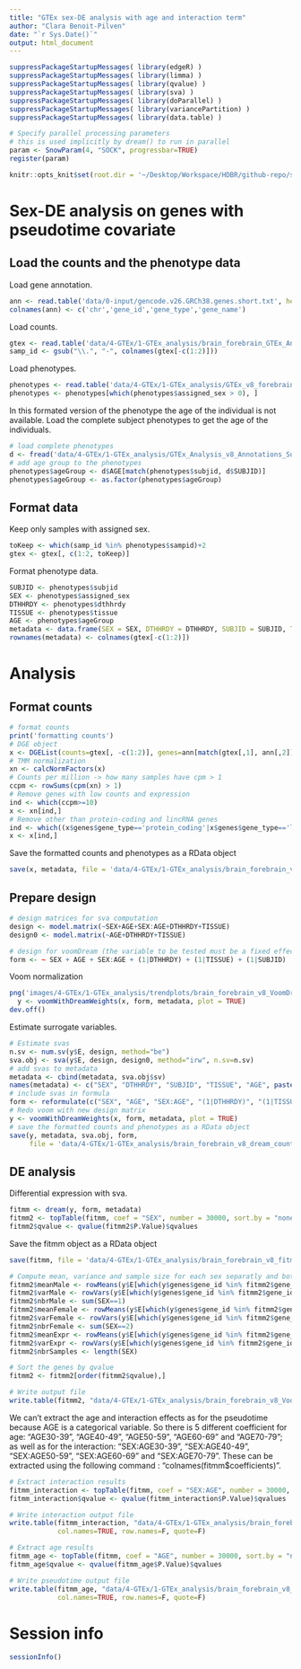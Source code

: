 ```yaml
---
title: "GTEx sex-DE analysis with age and interaction term"
author: "Clara Benoit-Pilven"
date: "`r Sys.Date()`"
output: html_document
---
```


```r
suppressPackageStartupMessages( library(edgeR) )
suppressPackageStartupMessages( library(limma) )
suppressPackageStartupMessages( library(qvalue) )
suppressPackageStartupMessages( library(sva) )
suppressPackageStartupMessages( library(doParallel) )
suppressPackageStartupMessages( library(variancePartition) )
suppressPackageStartupMessages( library(data.table) )
```

```r
# Specify parallel processing parameters
# this is used implicitly by dream() to run in parallel
param <- SnowParam(4, "SOCK", progressbar=TRUE)
register(param)
```

```r
knitr::opts_knit$set(root.dir = '~/Desktop/Workspace/HDBR/github-repo/sexDE_prenatal_brain/')
```

# Sex-DE analysis on genes with pseudotime covariate

## Load the counts and the phenotype data

Load gene annotation.

```r
ann <- read.table('data/0-input/gencode.v26.GRCh38.genes.short.txt', header=FALSE)
colnames(ann) <- c('chr','gene_id','gene_type','gene_name')
```

Load counts.

```r
gtex <- read.table('data/4-GTEx/1-GTEx_analysis/brain_forebrain_GTEx_Analysis_2017-06-05_v8_RNASeQCv1.1.9_gene_reads.txt.gz', header=TRUE)
samp_id <- gsub("\\.", "-", colnames(gtex[-c(1:2)]))
```

Load phenotypes.

```r
phenotypes <- read.table('data/4-GTEx/1-GTEx_analysis/GTEx_v8_forebrain_formated_phenotype.txt', header=TRUE)
phenotypes <- phenotypes[which(phenotypes$assigned_sex > 0), ]
```

In this formated version of the phenotype the age of the individual is not available. Load the complete subject phenotypes to get the age of the individuals.

```r
# load complete phenotypes
d <- fread('data/4-GTEx/1-GTEx_analysis/GTEx_Analysis_v8_Annotations_SubjectPhenotypesDS.txt', header = TRUE)
# add age group to the phenotypes
phenotypes$ageGroup <- d$AGE[match(phenotypes$subjid, d$SUBJID)]
phenotypes$ageGroup <- as.factor(phenotypes$ageGroup)
```


## Format data

Keep only samples with assigned sex.

```r
toKeep <- which(samp_id %in% phenotypes$sampid)+2
gtex <- gtex[, c(1:2, toKeep)]
```

Format phenotype data.

```r
SUBJID <- phenotypes$subjid
SEX <- phenotypes$assigned_sex
DTHHRDY <- phenotypes$dthhrdy 
TISSUE <- phenotypes$tissue
AGE <- phenotypes$ageGroup
metadata <- data.frame(SEX = SEX, DTHHRDY = DTHHRDY, SUBJID = SUBJID, TISSUE = TISSUE, AGE = AGE)
rownames(metadata) <- colnames(gtex[-c(1:2)])
```


# Analysis

## Format counts

```r
# format counts
print('formatting counts')
# DGE object
x <- DGEList(counts=gtex[, -c(1:2)], genes=ann[match(gtex[,1], ann[,2]),])
# TMM normalization
xn <- calcNormFactors(x)
# Counts per million -> how many samples have cpm > 1
ccpm <- rowSums(cpm(xn) > 1)
# Remove genes with low counts and expression
ind <- which(ccpm>=10)
x <- xn[ind,]
# Remove other than protein-coding and lincRNA genes
ind <- which((x$genes$gene_type=='protein_coding'|x$genes$gene_type=='lincRNA'))
x <- x[ind,]
```

Save the formatted counts and phenotypes as a RData object
```r
save(x, metadata, file = 'data/4-GTEx/1-GTEx_analysis/brain_forebrain_v8_dream_counts_phenotypes_age_interaction.RData')
```

## Prepare design

```r
# design matrices for sva computation
design <- model.matrix(~SEX+AGE+SEX:AGE+DTHHRDY+TISSUE)
design0 <- model.matrix(~AGE+DTHHRDY+TISSUE)

# design for voomDream (the variable to be tested must be a fixed effect)
form <- ~ SEX + AGE + SEX:AGE + (1|DTHHRDY) + (1|TISSUE) + (1|SUBJID)
```

Voom normalization

```r
png('images/4-GTEx/1-GTEx_analysis/trendplots/brain_forebrain_v8_VoomDream_fit_age_interaction.png')
  y <- voomWithDreamWeights(x, form, metadata, plot = TRUE)
dev.off()
```

Estimate surrogate variables.

```r
# Estimate svas
n.sv <- num.sv(y$E, design, method="be")
sva.obj <- sva(y$E, design, design0, method="irw", n.sv=n.sv)
# add svas to metadata
metadata <- cbind(metadata, sva.obj$sv)
names(metadata) <- c("SEX", "DTHHRDY", "SUBJID", "TISSUE", "AGE", paste0("X", 1:n.sv))
# include svas in formula
form <- reformulate(c("SEX", "AGE", "SEX:AGE", "(1|DTHHRDY)", "(1|TISSUE)", "(1|SUBJID)", paste0("X", 1:n.sv)))
# Redo voom with new design matrix
y <- voomWithDreamWeights(x, form, metadata, plot = TRUE)
# save the formatted counts and phenotypes as a RData object
save(y, metadata, sva.obj, form,
     file = 'data/4-GTEx/1-GTEx_analysis/brain_forebrain_v8_dream_counts_voom_phenotypes_age_interaction.RData')
```


## DE analysis

Differential expression with sva.

```r
fitmm <- dream(y, form, metadata)
fitmm2 <- topTable(fitmm, coef = "SEX", number = 30000, sort.by = "none") 
fitmm2$qvalue <- qvalue(fitmm2$P.Value)$qvalues
```

Save the fitmm object as a RData object

```r
save(fitmm, file = 'data/4-GTEx/1-GTEx_analysis/brain_forebrain_v8_fitmm_dream_age_interaction.RData')
```


```r
# Compute mean, variance and sample size for each sex separatly and both sex at the same time
fitmm2$meanMale <- rowMeans(y$E[which(y$genes$gene_id %in% fitmm2$gene_id), SEX==1])
fitmm2$varMale <- rowVars(y$E[which(y$genes$gene_id %in% fitmm2$gene_id),SEX==1])
fitmm2$nbrMale <- sum(SEX==1)
fitmm2$meanFemale <- rowMeans(y$E[which(y$genes$gene_id %in% fitmm2$gene_id),SEX==2])
fitmm2$varFemale <- rowVars(y$E[which(y$genes$gene_id %in% fitmm2$gene_id), SEX==2])
fitmm2$nbrFemale <- sum(SEX==2)
fitmm2$meanExpr <- rowMeans(y$E[which(y$genes$gene_id %in% fitmm2$gene_id), ])
fitmm2$varExpr <- rowVars(y$E[which(y$genes$gene_id %in% fitmm2$gene_id), ])
fitmm2$nbrSamples <- length(SEX)

# Sort the genes by qvalue
fitmm2 <- fitmm2[order(fitmm2$qvalue),]

# Write output file
write.table(fitmm2, "data/4-GTEx/1-GTEx_analysis/brain_forebrain_v8_VoomDream_topTable_with_sva_ind_age_interaction.txt", col.names=TRUE, row.names=F, quote=F)
```

We can't extract the age and interaction effects as for the pseudotime because AGE is a categorical variable.
So there is 5 different coefficient for age: "AGE30-39", "AGE40-49", "AGE50-59", "AGE60-69" and "AGE70-79"; as well as for the interaction: "SEX:AGE30-39", "SEX:AGE40-49", "SEX:AGE50-59", "SEX:AGE60-69" and "SEX:AGE70-79".
These can be extracted using the following command : "colnames(fitmm$coefficients)".

```r
# Extract interaction results
fitmm_interaction <- topTable(fitmm, coef = "SEX:AGE", number = 30000, sort.by = "none") 
fitmm_interaction$qvalue <- qvalue(fitmm_interaction$P.Value)$qvalues

# Write interaction output file
write.table(fitmm_interaction, "data/4-GTEx/1-GTEx_analysis/brain_forebrain_v8_VoomDream_topTable_with_sva_ind_age_interaction_term.txt",
            col.names=TRUE, row.names=F, quote=F)
```


```r
# Extract age results
fitmm_age <- topTable(fitmm, coef = "AGE", number = 30000, sort.by = "none") 
fitmm_age$qvalue <- qvalue(fitmm_age$P.Value)$qvalues

# Write pseudotime output file
write.table(fitmm_age, "data/4-GTEx/1-GTEx_analysis/brain_forebrain_v8_VoomDream_topTable_with_sva_ind_age_interaction_age.txt",
            col.names=TRUE, row.names=F, quote=F)
```


# Session info

```r
sessionInfo()
```
